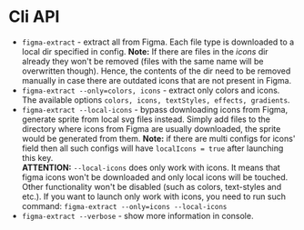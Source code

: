# Cli API

- `figma-extract` - extract all from Figma. Each file type is downloaded to a local dir specified in config. **Note:** If there are files in the _icons_ dir already they won't be removed (files with the same name will be overwritten though). Hence, the contents of the dir need to be removed manually in case there are outdated icons that are not present in Figma.
- `figma-extract --only=colors, icons` - extract only colors and icons. The available options `colors, icons, textStyles, effects, gradients`.
- `figma-extract --local-icons` - bypass downloading icons from Figma, generate sprite from local svg files instead. Simply add files to the directory where icons from Figma are usually downloaded, the sprite would be generated from them. **Note:** if there are multi configs for icons' field then all such configs will have `localIcons = true` after launching this key.
<br />**ATTENTION:** `--local-icons` does only work with icons. It means that figma icons won't be downloaded and only local icons will be touched. Other functionality won't be disabled (such as colors, text-styles and etc.). If you want to launch only work with icons, you need to run such command: `figma-extract --only=icons --local-icons`
- `figma-extract --verbose` - show more information in console.

